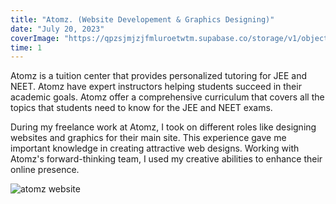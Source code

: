 ```yaml
---
title: "Atomz. (Website Developement & Graphics Designing)"
date: "July 20, 2023"
coverImage: "https://qpzsjmjzjfmluroetwtm.supabase.co/storage/v1/object/public/sagarcodes/clients/atomzLogoBanner.png"
time: 1
---
```


Atomz is a tuition center that provides personalized tutoring for JEE and NEET. Atomz have expert instructors helping students succeed in their academic goals.
Atomz offer a comprehensive curriculum that covers all the topics that students need to know for the JEE and NEET exams.

During my freelance work at Atomz, I took on different roles like designing websites and graphics for their main site. This experience gave me important knowledge in creating attractive web designs. Working with Atomz's forward-thinking team, I used my creative abilities to enhance their online presence.

<img
  src="https://qpzsjmjzjfmluroetwtm.supabase.co/storage/v1/object/public/sagarcodes/clients/atomz-in.png"
  alt="atomz website"
/>

